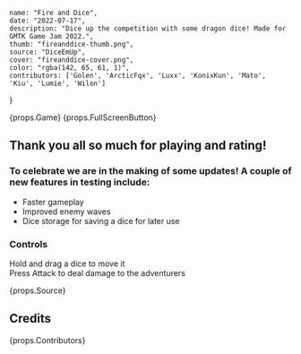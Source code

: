     name: "Fire and Dice",
    date: "2022-07-17",
    description: "Dice up the competition with some dragon dice! Made for GMTK Game Jam 2022.",
    thumb: "fireanddice-thumb.png",
    source: "DiceEmUp",
    cover: "fireanddice-cover.png",
    color: "rgba(142, 65, 61, 1)",
    contributors: ['Golen', 'ArcticFqx', 'Luxx', 'KonixKun', 'Mato', 'Kiu', 'Lumie', 'Wilon']
}

{props.Game}
{props.FullScreenButton}

## Thank you all so much for playing and rating!

### To celebrate we are in the making of some updates! A couple of new features in testing include:

* Faster gameplay
* Improved enemy waves
* Dice storage for saving a dice for later use

### Controls

Hold and drag a dice to move it  
Press Attack to deal damage to the adventurers

{props.Source}

## Credits

{props.Contributors}